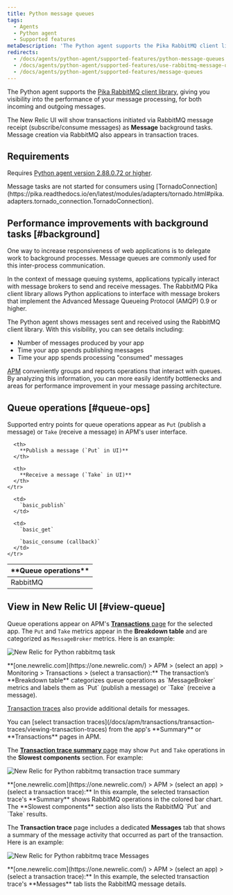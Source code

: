 ```yaml
---
title: Python message queues
tags:
  - Agents
  - Python agent
  - Supported features
metaDescription: 'The Python agent supports the Pika RabbitMQ client library, giving you insight into the performance of your message processing.'
redirects:
  - /docs/agents/python-agent/supported-features/python-message-queues
  - /docs/agents/python-agent/supported-features/use-rabbitmq-message-queues
  - /docs/agents/python-agent/supported-features/message-queues
---
```


The Python agent supports the [Pika RabbitMQ client library](https://pypi.python.org/pypi/pika), giving you visibility into the performance of your message processing, for both incoming and outgoing messages.

The New Relic UI will show transactions initiated via RabbitMQ message receipt (subscribe/consume messages) as **Message** background tasks. Message creation via RabbitMQ also appears in transaction traces.

## Requirements

Requires [Python agent version 2.88.0.72 or higher](/docs/release-notes/agent-release-notes/python-release-notes).

<Callout variant="caution">
  Message tasks are not started for consumers using
  [TornadoConnection](https://pika.readthedocs.io/en/latest/modules/adapters/tornado.html#pika.adapters.tornado_connection.TornadoConnection).
</Callout>

## Performance improvements with background tasks [#background]

One way to increase responsiveness of web applications is to delegate work to background processes. Message queues are commonly used for this inter-process communication.

In the context of message queuing systems, applications typically interact with message brokers to send and receive messages. The RabbitMQ Pika client library allows Python applications to interface with message brokers that implement the Advanced Message Queueing Protocol (AMQP) 0.9 or higher.

The Python agent shows messages sent and received using the RabbitMQ client library. With this visibility, you can see details including:

- Number of messages produced by your app
- Time your app spends publishing messages
- Time your app spends processing "consumed" messages

[APM](#view-queue) conveniently groups and reports operations that interact with queues. By analyzing this information, you can more easily identify bottlenecks and areas for performance improvement in your message passing architecture.

## Queue operations [#queue-ops]

Supported entry points for queue operations appear as `Put` (publish a message) or `Take` (receive a message) in APM's user interface.

<table>
  <thead>
    <tr>
      <th width={150}>
        **Queue operations**
      </th>

      <th>
        **Publish a message (`Put` in UI)**
      </th>

      <th>
        **Receive a message (`Take` in UI)**
      </th>
    </tr>

  </thead>

  <tbody>
    <tr>
      <td>
        RabbitMQ
      </td>

      <td>
        `basic_publish`
      </td>

      <td>
        `basic_get`

        `basic_consume (callback)`
      </td>
    </tr>

  </tbody>
</table>

## View in New Relic UI [#view-queue]

Queue operations appear on APM's [**Transactions** page](/docs/apm/applications-menu/monitoring/transactions-dashboard) for the selected app. The `Put` and `Take` metrics appear in the **Breakdown table** and are categorized as `MessageBroker` metrics. Here is an example:

![New Relic for Python rabbitmq task](src/images/rabbitmq-transaction-task.png 'screen-rabbitmq-transaction.png')

<figcaption>
  **[one.newrelic.com](https://one.newrelic.com/) > APM > (select an app) >
  Monitoring > Transactions > (select a transaction):** The transaction’s
  **Breakdown table** categorizes queue operations as `MessageBroker` metrics
  and labels them as `Put` (publish a message) or `Take` (receive a message).
</figcaption>

[Transaction traces](/docs/apm/transactions/transaction-traces/transaction-traces) also provide additional details for messages.

<Callout variant="tip">
  You can [select transaction
  traces](/docs/apm/transactions/transaction-traces/viewing-transaction-traces)
  from the app's **Summary** or **Transactions** pages in APM.
</Callout>

The [**Transaction trace summary** page](/docs/apm/transactions/transaction-traces/transaction-trace-summary) may show `Put` and `Take` operations in the **Slowest components** section. For example:

![New Relic for Python rabbitmq transaction trace summary](src/images/rabbitmq-transaction-trace-summary_0.png 'screen-rabbitmq-trace-slowest.png')

<figcaption>
  **[one.newrelic.com](https://one.newrelic.com/) > APM > (select an app) >
  (select a transaction trace):** In this example, the selected transaction
  trace's **Summary** shows RabbitMQ operations in the colored bar chart. The
  **Slowest components** section also lists the RabbitMQ `Put` and `Take`
  results.
</figcaption>

The **Transaction trace** page includes a dedicated **Messages** tab that shows a summary of the message activity that occurred as part of the transaction. Here is an example:

![New Relic for Python rabbitmq trace Messages](src/images/rabbitmq-transaction-trace.png 'screen-rabbitmq-messages.png')

<figcaption>
  **[one.newrelic.com](https://one.newrelic.com/) > APM > (select an app) >
  (select a transaction trace):** In this example, the selected transaction
  trace's **Messages** tab lists the RabbitMQ message details.
</figcaption>
